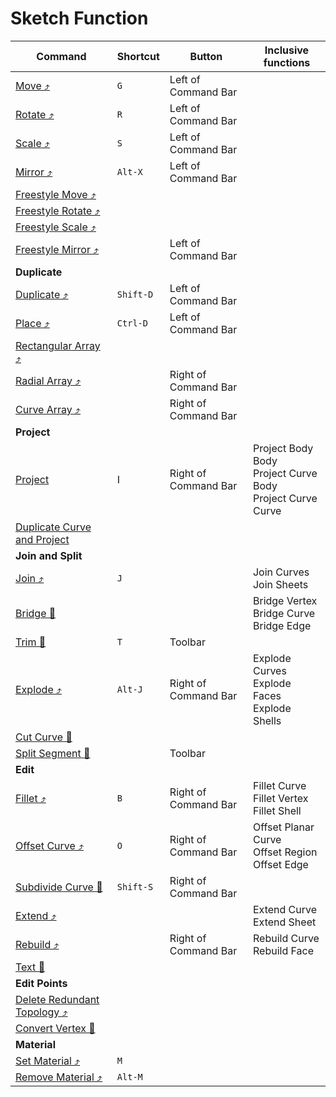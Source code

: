 # Sketch Function

| Command                                                                  | Shortcut  | Button               | Inclusive functions                                     |
| ------------------------------------------------------------------------ | --------- | -------------------- | ------------------------------------------------------- |
| [Move ⤴](../common-edit/move)                                           | `G`       | Left of Command Bar  |                                                         |
| [Rotate ⤴](../common-edit/rotate)                                       | `R`       | Left of Command Bar  |                                                         |
| [Scale ⤴](../common-edit/scale)                                         | `S`       | Left of Command Bar  |                                                         |
| [Mirror ⤴](../common-edit/mirror)                                       | `Alt-X`   | Left of Command Bar  |                                                         |
| [Freestyle Move ⤴](../common-edit/freestyle-move)                       |           |                      |                                                         |
| [Freestyle Rotate ⤴](../common-edit/freestyle-rotate)                   |           |                      |                                                         |
| [Freestyle Scale ⤴](../common-edit/freestyle-scale)                     |           |                      |                                                         |
| [Freestyle Mirror ⤴](../common-edit/freestyle-mirror)                   |           | Left of Command Bar  |                                                         |
| **Duplicate**                                                            |           |                      |                                                         |
| [Duplicate ⤴](../common-edit/duplicate)                                 | `Shift-D` | Left of Command Bar  |                                                         |
| [Place ⤴](../common-edit/place)                                         | `Ctrl-D`  | Left of Command Bar  |                                                         |
| [Rectangular Array ⤴](../common-edit/rectangular-array)                 |           |                      |                                                         |
| [Radial Array ⤴](../common-edit/radial-array)                           |           | Right of Command Bar |                                                         |
| [Curve Array ⤴](../common-edit/curve-array)                             |           | Right of Command Bar |                                                         |
| **Project**                                                              |           |                      |                                                         |
| [Project](sketch-edit/project)                                           | I         | Right of Command Bar | Project Body Body<br />Project Curve Body<br />Project Curve Curve             |
| [Duplicate Curve and Project](sketch-edit/duplicate-curve-and-project)   |           |                      |                                                         |
| **Join and Split**                                                       |           |                      |                                                         |
| [Join ⤴](../common-edit/join)                                           | `J`       |                      | Join Curves<br />Join Sheets                            |
| [Bridge 🚧](sketch-edit/bridge)                                         |           |                      | Bridge Vertex<br />Bridge Curve<br />Bridge Edge        |
| [Trim 🚧](sketch-edit/trim)                                             | `T`       | Toolbar              |                                                         |
| [Explode ⤴](../common-edit/explode)                                     | `Alt-J`   | Right of Command Bar | Explode Curves<br />Explode Faces<br />Explode Shells   |
| [Cut Curve 🚧](sketch-edit/cut-curve)                                   |           |                      |                                                         |
| [Split Segment 🚧](sketch-edit/split-segment)                           |           | Toolbar              |                                                         |
| **Edit**                                                                 |           |                      |                                                         |
| [Fillet ⤴](../common-edit/fillet)                                       | `B`       | Right of Command Bar | Fillet Curve<br />Fillet Vertex<br />Fillet Shell       |
| [Offset Curve ⤴](../common-edit/offset-curve)                           | `O`       | Right of Command Bar | Offset Planar Curve<br />Offset Region<br />Offset Edge |
| [Subdivide Curve 🚧](sketch-edit/subdivide-curve)                       | `Shift-S` | Right of Command Bar |                                                         |
| [Extend ⤴](../common-edit/extend)                                       |           |                      | Extend Curve<br />Extend Sheet                          |
| [Rebuild ⤴](../common-edit/rebuild)                                     |           | Right of Command Bar | Rebuild Curve<br />Rebuild Face                         |
| [Text 🚧](sketch-edit/text)                                             |           |                      |                                                         |
| **Edit Points**                                                          |           |                      |                                                         |
| [Delete Redundant Topology ⤴](../common-edit/delete-redundant-topology) |           |                      |                                                         |
| [Convert Vertex 🚧](sketch-edit/convert-vertex)                         |           |                      |                                                         |
| **Material**                                                             |           |                      |                                                         |
| [Set Material ⤴](../common-edit/set-material)                           | `M`       |                      |                                                         |
| [Remove Material ⤴](../common-edit/remove-material)                     | `Alt-M`   |                      |                                                         |

